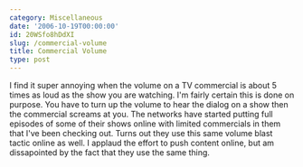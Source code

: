 ```yaml
---
category: Miscellaneous
date: '2006-10-19T00:00:00'
id: 20WSfo8hDdXI
slug: /commercial-volume
title: Commercial Volume
type: post
---
```


I find it super annoying when the volume on a TV commercial is
about 5 times as loud as the show you are watching. I'm fairly
certain this is done on purpose. You have to turn up the volume to
hear the dialog on a show then the commercial screams at you. The
networks have started putting full episodes of some of their shows
online with limited commercials in them that I've been checking
out. Turns out they use this same volume blast tactic online as
well. I applaud the effort to push content online, but am
dissapointed by the fact that they use the same thing.